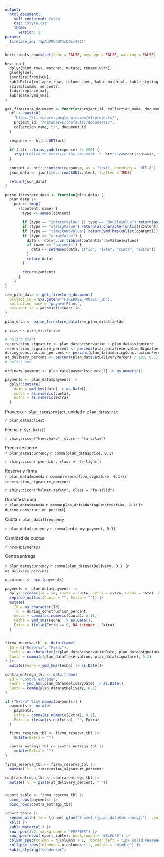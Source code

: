 ```yaml
---
output:
  html_document:
    self_contained: false
    css: "style.css"
    theme:
      version: 5
params:
  firebase_id: "5pAdVMUddVJcDQir42Cf"
---
```


```r
knitr::opts_chunk$set(echo = FALSE, message = FALSE, warning = FALSE)

box::use(
  dplyr[bind_rows, matches, mutate, rename_with],
  glue[glue],
  jsonlite[fromJSON],
  kableExtra[collapse_rows, column_spec, kable_material, kable_styling, kbl, row_spec],
  scales[comma, percent],
  tidyr[replace_na],
  lubridate[ymd_hms],
)

```

```r
get_firestore_document <- function(project_id, collection_name, document_id) {
  url <- paste0(
    "https://firestore.googleapis.com/v1/projects/",
    project_id, "/databases/(default)/documents/",
    collection_name, "/", document_id
  )
  
  response <- httr::GET(url)
  
  if (httr::status_code(response) != 200) {
    stop("Failed to retrieve the document: ", httr::content(response, "text", encoding = "UTF-8"))
  }
  
  content <- httr::content(response, as = "text", encoding = "UTF-8")
  json_data <- jsonlite::fromJSON(content, flatten = TRUE)
  
  return(json_data)
}

parse_firestore_data <- function(plan_data) {
  plan_data |>
    purrr::imap(
      \(content, name) {
        type <- names(content)
  
        if (type == "integerValue" || type == "doubleValue") return(as.numeric(unlist(content)))
        if (type == "stringValue") return(as.character(unlist(content)))
        if (type == "timestampValue") return(ymd_hms(unlist(content)))
        if (type == "arrayValue") {
          data <- dplyr::as_tibble(content$arrayValue$values) 
          if (name == "payments") {
            data <- setNames(data, c("id", "date", "cuota", "extra"))
          }
          return(data)
        }
        
        return(content)
      }
    )
}
```

```r
raw_plan_data <- get_firestore_document(
  project_id = Sys.getenv("FIREBASE_PROJECT_ID"),
  collection_name = "paymentPlans",
  document_id = params$firebase_id
)

plan_data <- parse_firestore_data(raw_plan_data$fields)

precio <- plan_data$price

# nolint start
reservation_signature <- plan_data$reservation + plan_data$signature
reservation_signature_percent <- percent(plan_data$reservationSignatuerPercent / 100, 0.1)
during_construction_percent <- percent(plan_data$duringConstructionPercent / 100, 0.1)
at_delivery_percent <- percent(plan_data$atDeliveryPercent / 100, 0.1)
# nolint end

ordinary_payment <- plan_data$payments$cuota[1] |> as.numeric()

payments <- plan_data$payments |>
  dplyr::mutate(
    date = ymd_hms(date) |> as.Date(),
    cuota = as.numeric(cuota),
    extra = as.numeric(extra)
  )
```

<!--------------------    Costumer information     -------------------->

:::{#header .d-flex .justify-content-between}
:::{#header-left}
<spam class="fs-3 fw-semibold">Proyecto  `r plan_data$project`, unidad `r plan_data$unit` </spam>

<spam class="fs-5"> `r plan_data$client` </spam>


:::

:::{#header-right .text-end}
<spam class="text-end small">Fecha: `r Sys.Date()`</spam> <br>
:::
:::

<!-------------------- Banner con iconos ------------------------->

:::{.general-summary .border .d-flex .p-3    .rounded-1 .mb-2}

::: {.summary-section .d-flex .flex-grow-1 .gap-1}
<div class="border rounded-1 px-3 d-flex align-items-center">`r shiny::icon("handshake", class = "fa-solid")`</div>
::: {.summary-details}
<span class="cf-title">Precio de cierre</span><br>
`r plan_data$currency` `r comma(plan_data$price, 0.1)`
:::
:::

::: {.summary-section .d-flex .flex-grow-1 .gap-1}
<div class="border rounded-1 px-3 d-flex align-items-center">`r shiny::icon("pen-nib", class = "fa-light")`</div>
::: {.summary-details}
<span class="cf-title">Reserva y firma</span><br>
`r plan_data$moneda` `r comma(reservation_signature, 0.1)` <span class="small"> (`r reservation_signature_percent`)</span>
:::
:::

::: {.summary-section .d-flex .flex-grow-1 .gap-1}
<div class="border rounded-1 px-3 d-flex align-items-center">`r shiny::icon("helmet-safety", class = "fa-solid")`</div>
::: {.summary-details}
<span class="cf-title">Durante la obra</span><br>
`r plan_data$moneda` `r comma(plan_data$duringConstruction, 0.1)` <span class="small"> (`r during_construction_percent`)</span>
:::
:::

:::
<!--------------------    Cashflow Summary     -------------------->

:::{#cashflow-summary .d-flex .p-4 .bg-light .border .rounded-1 .mb-2}

:::{.cf-summary-section .flex-grow-1 .text-center .divider-right}
<span class="cf-title small">Cuota `r plan_data$frequency`</span>

<span class="cf-content fw-bold">`r plan_data$currency` `r comma(ordinary_payment, 0.1)`</span>
:::

:::{.cf-summary-section .flex-grow-1 .text-center .divider-right}
<span class="cf-title small">Cantidad de cuotas</span>

<span class="cf-content fw-bold"> `r nrow(payments)` </span>
:::

:::{.cf-summary-section .flex-grow-1 .text-center}
<span class="cf-title small">Contra entrega</span>

<span class="cf-content fw-bold">`r plan_data$currency` `r comma(plan_data$atDelivery, 0.1)`</span> <span class="small"> (`r at_delivery_percent`)</span>
:::
:::

<!---------------------------------------------------------------->

<!-------------------- table ------------------------->

```r
n_columns <- ncol(payments)

payments <- plan_data$payments |>
  dplyr::rename(Id = id, Cuota = cuota, Extra = extra, Fecha = date) |> 
  replace_na(list(Cuota = "", Extra = "")) |>
  mutate(
    Id = as.character(Id),
    `%` = during_construction_percent,
    Cuota = comma(as.numeric(Cuota), 0.1),
    Fecha = ymd_hms(Fecha) |> as.Date(),
    Extra = ifelse(Extra == 0, NA_integer_, Extra)
  )
  

firma_reserva_tbl <- data.frame(
  Id = c("Reserva", "Firma"),
  Fecha = as.character(c(plan_data$reservationDate, plan_data$signatureDate)),
  Cuota = comma(c(plan_data$reservation, plan_data$signature), 0.1)
) |>
  mutate(Fecha = ymd_hms(Fecha) |> as.Date())

contra_entrega_tbl <- data.frame(
  Id = "Contra entrega",
  Fecha = ymd_hms(plan_data$deliveryDate) |> as.Date(),
  Cuota = comma(plan_data$atDelivery, 0.1)
)

if ("Extra" %in% names(payments)) {
  payments <- mutate(
    payments, 
    Extra = comma(as.numeric(Extra), 0.1),
    Extra = ifelse(is.na(Extra), "", Extra)
  )

  firma_reserva_tbl <- firma_reserva_tbl |>
    mutate(Extra = "")

  contra_entrega_tbl <- contra_entrega_tbl |>
    mutate(Extra = "")
}

firma_reserva_tbl <- firma_reserva_tbl |>
  mutate(`%` = reservation_signature_percent)

contra_entrega_tbl <- contra_entrega_tbl |>
  mutate(`%` = paste(at_delivery_percent, " "))


report_table <- firma_reserva_tbl |>
  bind_rows(payments) |>
  bind_rows(contra_entrega_tbl)

report_table |>
  rename_with(.fn = \(name) glue("{name} ({plan_data$currency})"), .cols = matches("Cuota|Extra")) |>
  kbl() |>
  kable_material() |>
  row_spec(1:2, background = "#FFFBEB") |>
  row_spec(nrow(report_table), background = "#ECFDF5") |>
  column_spec(column = n_columns + 1,  border_left = "1px solid #eeeeee", width = "10px") |>
  collapse_rows(columns = n_columns + 1, valign = "middle") |>
  kable_styling("condensed")
```
